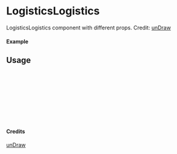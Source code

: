 
<Meta of={LogisticsLogistics} title="unDraw/LogisticsLogistics" />

# LogisticsLogistics

LogisticsLogistics component with different props.
Credit: [unDraw](https://undraw.co/illustrations)

#### Example

<Canvas of={LogisticsLogistics.Primary} />

## Usage

```ts
import { LogisticsLogistics } from "yadl-ui";

const Example = () => {
  return (
      <LogisticsLogistics />
  );
};

export default Example;
```

#### Credits
[unDraw](https://undraw.co/illustrations)
